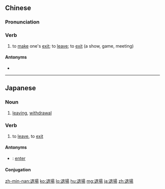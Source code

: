 {{also|退场}}
==Chinese==
{{zh-forms|s=退场}}

===Pronunciation===
{{zh-pron
|m=tuì場
|c=teoi3 coeng4
|mn=thè-tiûⁿ/thòe-tiûⁿ
|cat=v
}}

===Verb===
{{zh-verb}}

# to [[make]] one's [[exit]]; to [[leave]]; to [[exit]] (a show, game, meeting)

====Antonyms====
* {{zh-l|入場}}

----

==Japanese==
{{ja-kanjitab|たい|じょう|yomi=on}}

===Noun===
{{ja-noun|たいじょう}}

# [[leaving]], [[withdrawal]]

===Verb===
{{ja-verb-suru|tr=intrans|たいじょう}}

# to [[leave]], to [[exit]]

====Antonyms====
* {{ja-r|入場する|にゅうじょう する|linkto=入場}}: [[enter]]

====Conjugation====
{{ja-suru|たいじょう}}

[[zh-min-nan:退場]]
[[ko:退場]]
[[lo:退場]]
[[hu:退場]]
[[mg:退場]]
[[ja:退場]]
[[zh:退場]]